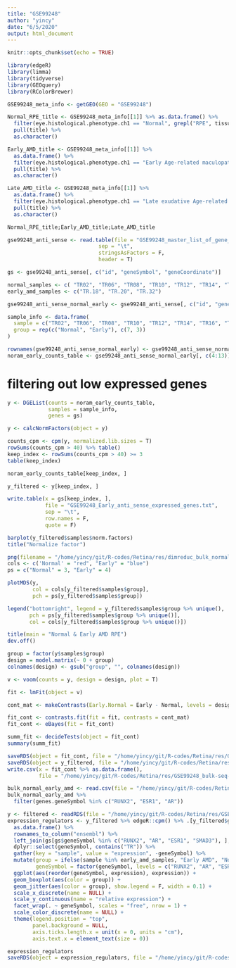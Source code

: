 ```yaml
---
title: "GSE99248"
author: "yincy"
date: "6/5/2020"
output: html_document
---
```


```r
knitr::opts_chunk$set(echo = TRUE)
```

```r
library(edgeR)
library(limma)
library(tidyverse)
library(GEOquery)
library(RColorBrewer)
```


```r
GSE99248_meta_info <- getGEO(GEO = "GSE99248")

Normal_RPE_title <- GSE99248_meta_info[[1]] %>% as.data.frame() %>% 
  filter(eye.histological.phenotype.ch1 == "Normal", grepl("RPE", tissue.ch1)) %>% 
  pull(title) %>% 
  as.character()

Early_AMD_title <- GSE99248_meta_info[[1]] %>% 
  as.data.frame() %>% 
  filter(eye.histological.phenotype.ch1 == "Early Age-related maculopathy", grepl("RPE", tissue.ch1)) %>%
  pull(title) %>% 
  as.character()

Late_AMD_title <- GSE99248_meta_info[[1]] %>% 
  as.data.frame() %>% 
  filter(eye.histological.phenotype.ch1 == "Late exudative Age-related maculopathy", grepl("RPE", tissue.ch1)) %>%
  pull(title) %>% 
  as.character()

Normal_RPE_title;Early_AMD_title;Late_AMD_title
```


```r
gse99248_anti_sense <- read.table(file = "GSE99248_master_list_of_gene_counts_MIN.antisense.AMD_RNASeq.txt.gz",
                             sep = "\t", 
                             stringsAsFactors = F, 
                             header = T)

gs <- gse99248_anti_sense[, c("id", "geneSymbol", "geneCoordinate")]

normal_samples <- c( "TR02", "TR06", "TR08", "TR10", "TR12", "TR14", "TR16")
early_amd_samples <- c("TR.18", "TR.20", "TR.32")

gse99248_anti_sense_normal_early <- gse99248_anti_sense[, c("id", "geneSymbol", "geneCoordinate", normal_samples, early_amd_samples)]
```


```r
sample_info <- data.frame(
  sample = c("TR02", "TR06", "TR08", "TR10", "TR12", "TR14", "TR16", "TR.18", "TR.20", "TR.32"), 
  group = rep(c("Normal", "Early"), c(7, 3))
)

rownames(gse99248_anti_sense_normal_early) <- gse99248_anti_sense_normal_early$id
noram_early_counts_table <- gse99248_anti_sense_normal_early[, c(4:13)]
```


# filtering out low expressed genes   
```r
y <- DGEList(counts = noram_early_counts_table, 
             samples = sample_info, 
             genes = gs)

y <- calcNormFactors(object = y)
```

```r
counts_cpm <- cpm(y, normalized.lib.sizes = T)
rowSums(counts_cpm > 40) %>% table()
keep_index <- rowSums(counts_cpm > 40) >= 3
table(keep_index)

noram_early_counts_table[keep_index, ]
```

```r
y_filtered <- y[keep_index, ]
```


```r
write.table(x = gs[keep_index, ], 
            file = "GSE99248_Early_anti_sense_expressed_genes.txt", 
            sep = "\t", 
            row.names = F, 
            quote = F)
```


```r
barplot(y_filtered$samples$norm.factors)
title("Normalize factor")
```


```r
png(filename = "/home/yincy/git/R-codes/Retina/res/dimreduc_bulk_normal_amd.png")
cols <- c('Normal' = "red", "Early" = "blue")
ps = c("Normal" = 3, "Early" = 4)

plotMDS(y, 
        col = cols[y_filtered$samples$group], 
        pch = ps[y_filtered$samples$group])

legend("bottomright", legend = y_filtered$samples$group %>% unique(), 
       pch = ps[y_filtered$samples$group %>% unique()], 
       col = cols[y_filtered$samples$group %>% unique()])

title(main = "Normal & Early AMD RPE")
dev.off()
```

```r
group = factor(y$samples$group)
design = model.matrix(~ 0 + group)
colnames(design) <- gsub("group", "", colnames(design))
```

```r
v <- voom(counts = y, design = design, plot = T)
```

```r
fit <- lmFit(object = v)

cont_mat <- makeContrasts(Early.Normal = Early - Normal, levels = design)

fit_cont <- contrasts.fit(fit = fit, contrasts = cont_mat)
fit_cont <- eBayes(fit = fit_cont)

summ_fit <- decideTests(object = fit_cont)
summary(summ_fit)
```

```r
saveRDS(object = fit_cont, file = "/home/yincy/git/R-codes/Retina/res/GSE99248_fit_cont.rds")
saveRDS(object = y_filtered, file = "/home/yincy/git/R-codes/Retina/res/GSE99248_y_filtered.rds")
write.csv(x = fit_cont %>% as.data.frame(), 
          file = "/home/yincy/git/R-codes/Retina/res/GSE99248_bulk-seq-DEG-res.csv", row.names = T, col.names = T, quote = F)
```


```r
bulk_normal_early_amd <- read.csv(file = "/home/yincy/git/R-codes/Retina/res/GSE99248_bulk-seq-DEG-res.csv")
bulk_normal_early_amd %>% 
  filter(genes.geneSymbol %in% c("RUNX2", "ESR1", "AR"))
```


```r
y <- filtered <- readRDS(file = "/home/yincy/git/R-codes/Retina/res/GSE99248_y_filtered.rds")
expression_regulators <- y_filtered %>% edgeR::cpm() %>% .[y_filtered$genes$geneSymbol %in% c("RUNX2", "AR", "ESR1", "SMAD3"), ] %>% 
  as.data.frame() %>% 
  rownames_to_column("ensembl") %>% 
  left_join(gs[gs$geneSymbol %in% c("RUNX2", "AR", "ESR1", "SMAD3"), ], by = c('ensembl' = "id")) %>% 
  dplyr::select(geneSymbol, contains("TR")) %>% 
  gather(key = "sample", value = "expression", -geneSymbol) %>% 
  mutate(group = ifelse(sample %in% early_amd_samples, "Early AMD", "Normal"), 
         geneSymbol = factor(geneSymbol, levels = c("RUNX2", "AR", "ESR1", "SMAD3"))) %>% 
  ggplot(aes(reorder(geneSymbol, expression), expression)) +
  geom_boxplot(aes(color = group)) + 
  geom_jitter(aes(color = group), show.legend = F, width = 0.1) +
  scale_x_discrete(name = NULL) +
  scale_y_continuous(name = "relative expression") +
  facet_wrap(. ~ geneSymbol, scales = "free", nrow = 1) +
  scale_color_discrete(name = NULL) +
  theme(legend.position = "top", 
        panel.background = NULL, 
        axis.ticks.length.x = unit(x = 0, units = "cm"), 
        axis.text.x = element_text(size = 0))

expression_regulators
saveRDS(object = expression_regulators, file = "/home/yincy/git/R-codes/Retina/res/expression_regulators.rds")
```



